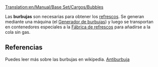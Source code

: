 [[Translation:en/Manual/Base Set/Cargos/Bubbles]]

{{es/Carga| carga  = Burbujas
| imagen = Bubbles.png
| producida =[[es/Manual/Base Set/Industries/Generador de burbujas|Generador de burbujas]]
| aceptada  =[[es/Manual/Base Set/Industries/Fábrica de refrescos|Fábrica de refrescos]]
}}

Las '''burbujas''' son necesarias para obtener los [[es/refrescos|refrescos]]. Se generan mediante una máquina (el [[es/Manual/Base Set/Industries/Generador de burbujas|Generador de burbujas]]) y luego se transportan en contenedores especiales a la [[es/Manual/Base Set/Industries/Fábrica de refrescos|Fábrica de refrescos]] para añadirse a la cola sin gas.

==Referencias==
Puedes leer más sobre las burbujas en wikipedia. [https://www.wikipedia.org/wiki/es:antiburbuja Antiburbuja]